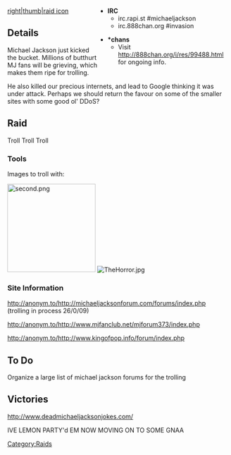 <div style='width: 300px; position: relative; float: right;'>
* '''IRC'''
**irc.rapi.st #michaeljackson
**irc.888chan.org #invasion

* '''*chans'''
**Visit [http://anonym.to/http://888chan.org/i/res/99488.html http://888chan.org/i/res/99488.html] for ongoing info.
</div>


[[image:StopMyHeart_icon.jpg|right|thumb|raid icon]]
==Details==

Michael Jackson just kicked the bucket. Millions of butthurt MJ fans will be grieving, which makes them ripe for trolling.

He also killed our precious internets, and lead to Google thinking it was under attack. Perhaps we should return the favour on some of the smaller sites with some good ol' DDoS?

==Raid==

Troll Troll Troll

===Tools===

Images to troll with:

[[Image:second.png|200px]]
[[Image:TheHorror.jpg]]

===Site Information===

http://anonym.to/http://michaeljacksonforum.com/forums/index.php (trolling in process 26/0/09)

http://anonym.to/http://www.mjfanclub.net/mjforum373/index.php

http://anonym.to/http://www.kingofpop.info/forum/index.php

==To Do==
Organize a large list of michael jackson forums for the trolling

==Victories==
http://www.deadmichaeljacksonjokes.com/

IVE LEMON PARTY'd EM NOW MOVING ON TO SOME GNAA 
[[Category:Raids]]